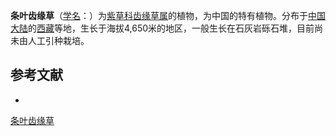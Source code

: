 {{Speciesbox
| name = 条叶齿缘草
| status = 
| status_system = 
| image =
| genus = Eritrichium
| species = gracile
| authority = W. T. Wang
}}

'''条叶齿缘草'''（[[学名|学名]]：{{lang|la|''Eritrichium gracile''}}）为[[紫草科|紫草科]][[齿缘草属|齿缘草属]]的植物，为中国的特有植物。分布于[[中国大陆|中国大陆]]的[[西藏|西藏]]等地，生长于海拔4,650米的地区，一般生长在石灰岩砾石堆，目前尚未由人工引种栽培。

== 参考文献 ==
<div class="references-small">
* {{cite web| url =http://www.bioinfo.cn/db05/KmzwSpecies.php?action=view&id=2196| title =条叶齿缘草| work =《中国高等植物数据库全库》| publisher =中国科学院微生物研究所| author =昆明植物研究所| accessdate =2009-02-23| deadurl =yes| archiveurl =https://web.archive.org/web/20160305011905/http://www.bioinfo.cn/db05/KmzwSpecies.php?action=view&id=2196| archivedate =2016-03-05}}
</div>
{{Taxonbar|from=Q11099750}}

[[Category:山琉璃草属|条叶齿缘草]]


{{植物小作品}}